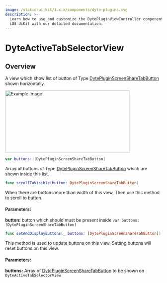 ```yaml
---
image: /static/ui-kit/1.x.x/components/dyte-plugins.svg
description: >-
  Learn how to use and customize the DytePluginViewController component in Dyte's
  iOS UiKit with our detailed documentation.
---
```


# DyteActiveTabSelectorView

## Overview

A view which show list of button of Type [DytePluginScreenShareTabButton](/ios/components/dyte-pluginScreenShareTab-button) shown
horizontally.

<img
  src="/static/ios/ios_active_HorizontalView.png"
  alt="Example Image"
  width="400"
  height="200"
/>

```swift
var buttons: [DytePluginScreenShareTabButton]
```

Array of buttons of Type [DytePluginScreenShareTabButton](/ios/components/dyte-pluginScreenShareTab-button) which are shown inside this list.

```swift
func scrollToVisible(button: DytePluginScreenShareTabButton)
```

When there are buttons more than width of this view, Then use this method to scroll to button.

#### Parameters:

**button:** button which should must be present inside `var buttons: [DytePluginScreenShareTabButton]`

```swift
func setAndDisplayButtons(_ buttons: [DytePluginScreenShareTabButton])
```

This method is used to update buttons on this view. Setting buttons will reset buttons on this view.

#### Parameters:

**buttons:** Array of [DytePluginScreenShareTabButton](/ios/components/dyte-pluginScreenShareTab-button)
to be shown on `DyteActiveTabSelectorView`

<head>
  <title>iOS DytePluginViewController</title>
</head>
